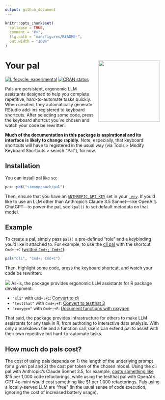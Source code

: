 ```yaml
---
output: github_document
---
```


<!-- README.md is generated from README.Rmd. Please edit that file -->

```r
knitr::opts_chunk$set(
  collapse = TRUE,
  comment = "#>",
  fig.path = "man/figures/README-",
  out.width = "100%"
)
```

# Your pal <img src="man/figures/logo.png" align="right" height="200" alt="" />

<!-- badges: start -->
[![Lifecycle: experimental](https://img.shields.io/badge/lifecycle-experimental-orange.svg)](https://lifecycle.r-lib.org/articles/stages.html#experimental)
[![CRAN status](https://www.r-pkg.org/badges/version/pal)](https://CRAN.R-project.org/package=pal)
<!-- badges: end -->

Pals are persistent, ergonomic LLM assistants designed to help you complete repetitive, hard-to-automate tasks quickly. When created, they automatically generate RStudio add-ins registered to keyboard shortcuts. After selecting some code, press the keyboard shortcut you've chosen and watch your code be rewritten.

**Much of the documentation in this package is aspirational and its interface is likely to change rapidly.** Note, especially, that keyboard shortcuts will have to registered in the usual way (via Tools > Modify Keyboard Shortcuts > search "Pal"), for now.

## Installation

You can install pal like so:

``` r
pak::pak("simonpcouch/pal")
```

Then, ensure that you have an [`ANTHROPIC_API_KEY`](https://console.anthropic.com/) set in your [`.env`](https://github.com/gaborcsardi/dotenv). If you'd like to use an LLM other than Anthropic's Claude 3.5 Sonnet—like OpenAI's ChatGPT—to power the pal, see `?pal()` to set default metadata on that model. 


## Example

To create a pal, simply pass `pal()` a pre-defined "role" and a keybinding you'd like it attached to. For example, to use the [cli pal](https://simonpcouch.github.io/pal/reference/pal_cli.html) with the shortcut `Cmd+;+C` ([written `Cmd+; Cmd+C`](https://www.emacswiki.org/emacs/key-chord.el)):

```r
pal("cli", "Cmd+; Cmd+C")
```

Then, highlight some code, press the keyboard shortcut, and watch your code be rewritten:

![](https://github.com/simonpcouch/pal/raw/main/inst/figs/addin.gif)
As-is, the package provides ergonomic LLM assistants for R package development:

* `"cli"` with `Cmd+;+C`: [Convert to cli](https://simonpcouch.github.io/pal/reference/pal_cli.html)
* `"testthat"` with `Cmd+;+T`: [Convert to testthat 3](https://simonpcouch.github.io/pal/reference/pal_testthat.html)
* `"roxygen"` with `Cmd+;+R`: [Document functions with roxygen](https://simonpcouch.github.io/pal/reference/pal_roxygen.html)

That said, the package provides infrastructure for others to make LLM assistants for any task in R, from authoring to interactive data analysis. With only a markdown file and a function call, users can extend pal to assist with their own repetitive but hard-to-automate tasks.

## How much do pals cost?

The cost of using pals depends on 1) the length of the underlying prompt for a given pal and 2) the cost per token of the chosen model. Using the cli pal with Anthropic's Claude Sonnet 3.5, for example, [costs something like](https://simonpcouch.github.io/pal/reference/pal_cli.html#cost) \$15 per 1,000 code refactorings, while using the testthat pal with OpenAI's GPT 4o-mini would cost something like \$1 per 1,000 refactorings. Pals using a locally-served LLM are "free" (in the usual sense of code execution, ignoring the cost of increased battery usage).
